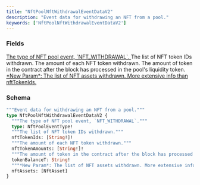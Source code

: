 ```yaml
---
title: "NftPoolNftWithdrawalEventDataV2"
description: "Event data for withdrawing an NFT from a pool."
keywords: ['NftPoolNftWithdrawalEventDataV2']
---
```


### Fields

<a href="/api-reference/types/nftpooleventtype">
  <ResponseField name="type" type="NftPoolEventType!" required>
    The type of NFT pool event, `NFT_WITHDRAWAL`.
  </ResponseField>
</a>

<ResponseField name="nftTokenIds" type="[String!]!" required>
  The list of NFT token IDs withdrawn.
</ResponseField>

<ResponseField name="nftTokenAmounts" type="[String!]!" required>
  The amount of each NFT token withdrawn.
</ResponseField>

<ResponseField name="tokenBalanceT" type="String!" required>
  The amount of token in the contract after the block has processed in the pool's liquidity token.
</ResponseField>

<a href="/api-reference/types/nftasset">
  <ResponseField name="nftAssets" type="[NftAsset]">
    *New Param*: The list of NFT assets withdrawn. More extensive info than nftTokenIds.
  </ResponseField>
</a>

### Schema


```graphql 
"""Event data for withdrawing an NFT from a pool."""
type NftPoolNftWithdrawalEventDataV2 {
  """The type of NFT pool event, `NFT_WITHDRAWAL`."""
  type: NftPoolEventType!
  """The list of NFT token IDs withdrawn."""
  nftTokenIds: [String!]!
  """The amount of each NFT token withdrawn."""
  nftTokenAmounts: [String!]!
  """The amount of token in the contract after the block has processed in the pool's liquidity token."""
  tokenBalanceT: String!
  """*New Param*: The list of NFT assets withdrawn. More extensive info than nftTokenIds."""
  nftAssets: [NftAsset]
}
```
